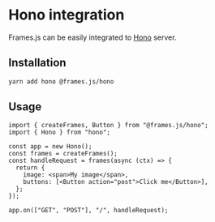 # Hono integration

Frames.js can be easily integrated to [Hono](https://hono.dev) server.

## Installation

```bash
yarn add hono @frames.js/hono
```

## Usage

```tsx
import { createFrames, Button } from "@frames.js/hono";
import { Hono } from "hono";

const app = new Hono();
const frames = createFrames();
const handleRequest = frames(async (ctx) => {
  return {
    image: <span>My image</span>,
    buttons: [<Button action="post">Click me</Button>],
  };
});

app.on(["GET", "POST"], "/", handleRequest);
```
